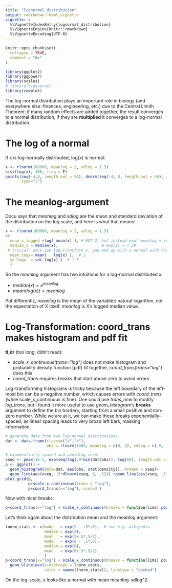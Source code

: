 ```yaml
---
title: "lognormal_distribution"
output: rmarkdown::html_vignette
vignette: >
  %\VignetteIndexEntry{lognormal_distribution}
  %\VignetteEngine{knitr::rmarkdown}
  %\VignetteEncoding{UTF-8}
---
```


```r
knitr::opts_chunk$set(
  collapse = TRUE,
  comment = "#>"
)
```

```r
library(ggplot2)
library(ggpower)
library(scales)
# library(tidyverse)
library(cowplot)
```

The log-normal distribution plays an important role in biology
(and everywhere else: finances, engineering, etc.) due
to the Central Limith Theorem: if many random effects are added together, the 
result converges to a normal distribution, if they are **multiplied** it converges
to a log-normal distribution.

# The log of a normal
If x is log-normally distributed, log(x) is normal:
```r
x <- rlnorm(100000, meanlog = 2, sdlog = 1.5)
hist(log(x), 100, freq = F)
points(seq(-4,8, length.out = 50), dnorm(seq(-4, 8, length.out = 50), mean = 2, sd = 1.5),
       type="l")
```

# The meanlog-argument

Docu says that *meanlog* and *sdlog* are the mean and standard deviation
of the distribution on the log scale, and here is what that means:
```r
x <- rlnorm(100000, meanlog = 2, sdlog = 1.5)
c(
  mean_x_logged =log( mean(x) ), # NOT 2, but instead exp( meanlog + sdlog^2/2 ) = 3.125
  median_x = median(x),                   # exp(2) = 7.38
 # trivial: once you log-transform x, you end up with a normal with the expected behaviour:
  mean_logx= mean(   log(x) ),  # 2
  sd_logx  = sd( log(x) )  # 1.5 
  )    


```

So the *meanlog* argument has two intuitions for a log-normal distributed x: 
  
  * *median*$(x) = e^{meanlog}$
  * *mean*$(log(x)) = meanlog$

Put differentlz, *meanlog* is the mean of the variable's natural logarithm,
not the expectation of X itself. *meanlog* is X's logged median value.


# Log-Transformation: coord_trans makes histogram and pdf fit
**tl;dr** (too long, didn't read):

  * *scale_x_continuous(trans="log")* does not make histogram and probability
    density function (pdf) fit together, *coord_trans(trans="log")* does this
  * *coord_trans* requires breaks that start above zero to avoid errors


Log-transforming histograms is tricky because the left boundary of the
left-most bin can be a negative number, which causes errors with *coord_trans*
(while scale_x_continuous is fine).
One could use *trans_new* to modify *log_trans*, but I found it more useful
to use *geom_histogram*'s **breaks** argument to define the bin borders, starting
from a small positive and non-zero number. While we are at it, we can make those
breaks exponentially-spaced, as linear spacing leads to very broad left bars,
masking information.

```r
# generate data from two log-normal distributions
dat <- data.frame(class=c("a","b"),
                  obs = rlnorm(1000, meanlog = c(0, 2), sdlog = c(.5, .5)))

# exponentially spaced and avoiding zero:
xseq <- pmax(1e-5, exp(seq(log(.9*min(dat$obs)), log(60), length.out = 100)))
p <- ggplot() +
  geom_histogram(data=dat, aes(obs, stat(density)), breaks = xseq)+
  geom_line(aes(xseq, .5*dlnorm(xseq, 0, .5))) +geom_line(aes(xseq, .5*dlnorm(xseq, 2, .5)))
plot_grid(p,
          p+scale_x_continuous(trans = "log"),
          p+coord_trans(x="log"), ncol=3 )
```

Now with nicer breaks:
```r
p+coord_trans(x="log") + scale_x_continuous(breaks = function(lims) power_breaks(lims, .5, 100), labels = semi_scientific_formatting)
```


Let's think again about the distribution mean and the meanlog argument:
```r
lnorm_stats <- c(mode   = exp(2 - .5*.5),  # see e.g. wikipedia
                 median = exp(2),
                 mean   = exp(2+.5*.5/2),
                 mode   = exp(0 - .5*.5), 
                 median = exp(0),
                 mean   = exp(0+.5*.5/2)
                 )
p+coord_trans(x="log") + scale_x_continuous(breaks = function(lims) power_breaks(lims, .5, 100), labels = semi_scientific_formatting) +
  geom_vline(aes(xintercept = lnorm_stats,
                 color = names(lnorm_stats)), linetype = "dashed")
```

On the log-scale, x looks like a normal with mean meanlog-sdlog^2.  




